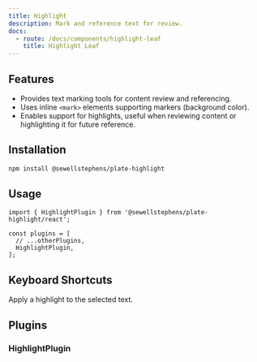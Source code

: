 ```yaml
---
title: Highlight
description: Mark and reference text for review.
docs:
  - route: /docs/components/highlight-leaf
    title: Highlight Leaf
---
```


<ComponentPreview name="playground-demo" id="highlight" />

<PackageInfo>

## Features

- Provides text marking tools for content review and referencing.
- Uses inline `<mark>` elements supporting markers (background color).
- Enables support for highlights, useful when reviewing content or highlighting it for future reference.

</PackageInfo>

## Installation

```bash
npm install @sewellstephens/plate-highlight
```

## Usage

```tsx
import { HighlightPlugin } from '@sewellstephens/plate-highlight/react';

const plugins = [
  // ...otherPlugins,
  HighlightPlugin,
];
```

## Keyboard Shortcuts

<KeyTable>
  <KeyTableItem hotkey="Cmd + Shift + H">
    Apply a highlight to the selected text.
  </KeyTableItem>
</KeyTable>

## Plugins

### HighlightPlugin
